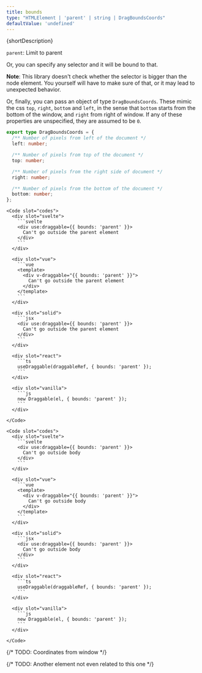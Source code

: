 ```yaml
---
title: bounds
type: "HTMLElement | 'parent' | string | DragBoundsCoords"
defaultValue: 'undefined'
---
```





{shortDescription}

`parent`: Limit to parent

Or, you can specify any selector and it will be bound to that.

**Note**: This library doesn't check whether the selector is bigger than the node element.
You yourself will have to make sure of that, or it may lead to unexpected behavior.

Or, finally, you can pass an object of type `DragBoundsCoords`.
These mimic the css `top`, `right`, `bottom` and `left`, in the sense that `bottom` starts from the bottom of the window, and `right` from right of window.
If any of these properties are unspecified, they are assumed to be `0`.

```ts
export type DragBoundsCoords = {
  /** Number of pixels from left of the document */
  left: number;

  /** Number of pixels from top of the document */
  top: number;

  /** Number of pixels from the right side of document */
  right: number;

  /** Number of pixels from the bottom of the document */
  bottom: number;
};
```

<Examples client:load>
  <Example>
    <ParentBoundsExample client:visible slot="demo" />

    <Code slot="codes">
      <div slot="svelte">
        ```svelte
        <div use:draggable={{ bounds: 'parent' }}>
          Can't go outside the parent element
        </div>
        ```
      </div>

      <div slot="vue">
        ```vue
        <template>
          <div v-draggable="{{ bounds: 'parent' }}">
            Can't go outside the parent element
          </div>
        </template>
        ```
      </div>

      <div slot="solid">
        ```jsx
        <div use:draggable={{ bounds: 'parent' }}>
          Can't go outside the parent element
        </div>
        ```
      </div>

      <div slot="react">
        ```ts
        useDraggable(draggableRef, { bounds: 'parent' });
        ```
      </div>

      <div slot="vanilla">
        ```js
        new Draggable(el, { bounds: 'parent' });
        ```
      </div>

    </Code>

  </Example>

  <Example>
    <BodyBoundsExample client:visible slot="demo" />

    <Code slot="codes">
      <div slot="svelte">
        ```svelte
        <div use:draggable={{ bounds: 'parent' }}>
          Can't go outside body
        </div>
        ```
      </div>

      <div slot="vue">
        ```vue
        <template>
          <div v-draggable="{{ bounds: 'parent' }}">
            Can't go outside body
          </div>
        </template>
        ```
      </div>

      <div slot="solid">
        ```jsx
        <div use:draggable={{ bounds: 'parent' }}>
          Can't go outside body
        </div>
        ```
      </div>

      <div slot="react">
        ```ts
        useDraggable(draggableRef, { bounds: 'parent' });
        ```
      </div>

      <div slot="vanilla">
        ```js
        new Draggable(el, { bounds: 'parent' });
        ```
      </div>

    </Code>

  </Example>
</Examples>

{/* TODO: Coordinates from window */}

{/* TODO: Another element not even related to this one */}
